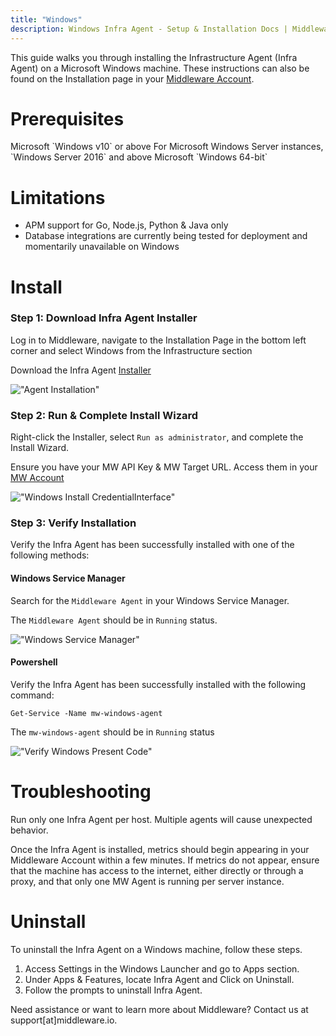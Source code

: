 ```yaml
---
title: "Windows"
description: Windows Infra Agent - Setup & Installation Docs | Middleware
---
```


This guide walks you through installing the Infrastructure Agent (Infra Agent) on a Microsoft Windows machine. These instructions can also be found on the Installation page in your [Middleware Account](https://app.middleware.io/installation?installation_integration=windows#instrumentation/infrastructure).

# Prerequisites

<Steps>

  <Step title="Windows Version">
   Microsoft `Windows v10` or above
  </Step>

  <Step title="Windows Server">
  For Microsoft Windows Server instances, `Windows Server 2016` and above
  </Step>

  <Step title="Windows Processor">
  Microsoft `Windows 64-bit`
  </Step>

</Steps>

# Limitations
* APM support for Go, Node.js, Python & Java only
* Database integrations are currently being tested for deployment and momentarily unavailable on Windows

# Install

### Step 1: Download Infra Agent Installer

Log in to Middleware, navigate to the Installation Page in the bottom left corner and select Windows from the Infrastructure section

Download the Infra Agent [Installer](https://github.com/middleware-labs/mw-agent/releases)

!["Agent Installation"](/images/agent-installation/k1.png)



### Step 2: Run & Complete Install Wizard

Right-click the Installer, select `Run as administrator`, and complete the Install Wizard.

<Note> Ensure you have your MW API Key & MW Target URL. Access them in your [MW Account](https://app.middleware.io/installation?installation_integration=windows#instrumentation/infrastructure) </Note>

!["Windows Install CredentialInterface"](/images/agent-installation/windows.png)


### Step 3: Verify Installation

Verify the Infra Agent has been successfully installed with one of the following methods:

#### Windows Service Manager

Search for the `Middleware Agent` in your Windows Service Manager. 

The `Middleware Agent` should be in `Running` status.

!["Windows Service Manager"](/images/agent-installation/windows_verify.png) 

#### Powershell

Verify the Infra Agent has been successfully installed with the following command:

```shell Shell
Get-Service -Name mw-windows-agent
```

The `mw-windows-agent` should be in `Running` status

!["Verify Windows Present Code"](/images/agent-installation/windows_correct.jpg)

# Troubleshooting
<Warning>  Run only one Infra Agent per host. Multiple agents will cause unexpected behavior. </Warning>

Once the Infra Agent is installed, metrics should begin appearing in your Middleware Account within a few minutes. If metrics do not appear, ensure that the machine has access to the internet, either directly or through a proxy, and that only one MW Agent is running per server instance.

# Uninstall
To uninstall the Infra Agent on a Windows machine, follow these steps.

1. Access Settings in the Windows Launcher and go to Apps section. 
2. Under Apps & Features, locate Infra Agent and Click on Uninstall.
3. Follow the prompts to uninstall Infra Agent.

<Note> Need assistance or want to learn more about Middleware? Contact us at support[at]middleware.io. </Note>
